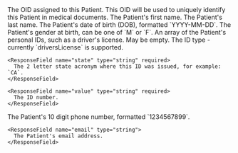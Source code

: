 <ResponseField name="id" type="string" required>
  The OID assigned to this Patient. This OID will be used to uniquely identify this Patient in
  medical documents.
</ResponseField>

<ResponseField name="firstName" type="string" required>
  The Patient's first name.
</ResponseField>

<ResponseField name="lastName" type="string" required>
  The Patient's last name.
</ResponseField>

<ResponseField name="dob" type="string" required>
  The Patient's date of birth (DOB), formatted `YYYY-MM-DD`.
</ResponseField>

<ResponseField name="genderAtBirth" type="string" required>
  The Patient's gender at birth, can be one of `M` or `F`.
</ResponseField>

<ResponseField name="personalIdentifiers" type="PersonalIdentifier[]" required>
  An array of the Patient's personal IDs, such as a driver's license. May be empty.

  <Expandable title="PersonalIdentifier properties">
    <ResponseField name="type" type="string" required>
      The ID type - currently `driversLicense` is supported.
    </ResponseField>

    <ResponseField name="state" type="string" required>
      The 2 letter state acronym where this ID was issued, for example: `CA`.
    </ResponseField>

    <ResponseField name="value" type="string" required>
      The ID number.
    </ResponseField>

  </Expandable>
</ResponseField>

<ResponseField name="address" type="Address" required>
  <Snippet file="address.mdx" />
</ResponseField>

<ResponseField name="contact" type="Contact">
  <Expandable title="properties">
    <ResponseField name="phone" type="string">
      The Patient's 10 digit phone number, formatted `1234567899`.
    </ResponseField>

    <ResponseField name="email" type="string">
      The Patient's email address.
    </ResponseField>

  </Expandable>
</ResponseField>
